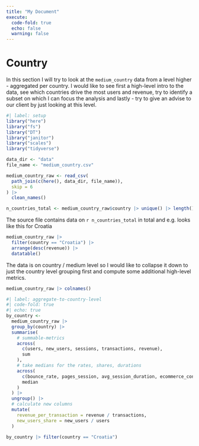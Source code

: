 ```yaml
---
title: "My Document"
execute:
  code-fold: true
  echo: false
  warning: false
---
```


# Country

In this section I will try to look at the `medium_country` data from a level higher - aggregated per country. I would like to see first a high-level intro to the data, see which countries drive the most users and revenue, try to identify a subset on which I can focus the analysis and lastly - try to give an advise to our client by just looking at this level.

```r
#| label: setup
library("here")
library("fs")
library("DT")
library("janitor")
library("scales")
library("tidyverse")

data_dir <- "data"
file_name <- "medium_country.csv"

medium_country_raw <- read_csv(
  path_join(c(here(), data_dir, file_name)),
  skip = 6
) |> 
  clean_names()

n_countries_total <- medium_country_raw$country |> unique() |> length()
```

The source file contains data on `r n_countries_total` in total and e.g. looks like this for Croatia

```r
medium_country_raw |> 
  filter(country == "Croatia") |> 
  arrange(desc(revenue)) |> 
  datatable()
```

The data is on country / medium level so I would like to collapse it down to just the country level grouping first and compute some additional high-level metrics.

```r
medium_country_raw |> colnames()
```

```r
#| label: aggregate-to-country-level
#| code-fold: true
#| echo: true
by_country <- 
  medium_country_raw |> 
  group_by(country) |> 
  summarise(
    # summable-metrics
    across(
      c(users, new_users, sessions, transactions, revenue),
      sum
    ),
    # take medians for the rates, shares, durations
    across(
      c(bounce_rate, pages_session, avg_session_duration, ecommerce_conversion_rate),
      median
    )
  ) |> 
  ungroup() |> 
  # calculate new columns
  mutate(
    revenue_per_transaction = revenue / transactions,
    new_users_share = new_users / users
  )

by_country |> filter(country == "Croatia")
```
